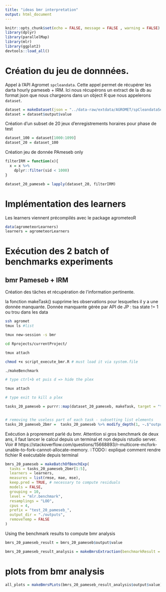 ```yaml
---
title: "ideas bmr interpretation"
output: html_document
---
```


```r
knitr::opts_chunk$set(echo = FALSE, message = FALSE , warning = FALSE)
library(dplyr)
library(parallelMap)
library(mlr)
library(ggplot2)
devtools::load_all()
```


# Création du jeu de donnnées.

Appel à l'API Agromet `spcleandata`. Cette appel permet de récupérer les darta hourly pameseb + IRM.
Ici nous récupérons un extract de la db au format json que nous chargeons dans un object R que nous appelerons `dataset`.
```r

dataset = makeDataset(json = "../data-raw/extdata/AGROMET/spCleandataSensorstsaForallFm2016-01-01To2017-12-31.json", sensors = "tsa" )
dataset = dataset$output$value
```

Création d'un subset de 20 jeux d'enregistrements horaires pour phase de test
```r
dataset_100 = dataset[1000:1099]
dataset_20 = dataset_100
```

Création jeu de donnée PAmeseb only
```r
filterIRM = function(x){
  x = x %>%
    dplyr::filter(sid < 1000)
}

dataset_20_pameseb = lapply(dataset_20, filterIRM)
```

# Implémentation des learners

Les learners viennent précompilés avec le package agrometeoR
```r
data(agrometeorLearners)
learners = agrometeorLearners
```


# Exécution des 2 batch of benchmarks experiments

## bmr Pameseb + IRM

Création des tâches et récupération de l'information pertinente. 

la fonction makeTask() supprime les observations pour lesquelles il y a une donnée manquante. Donnée manquante gérée par API de JP : tsa state != 1 ou trou dans les data

```bash
ssh agromet
tmux ls #list

tmux new-session -s bmr

cd Rprojects/currentProject/

tmux attach

chmod +x script_execute_bmr.R # must load it via system.file

./makeBenchmark

# type ctrl+b et puis d => hide the plex

tmux attach

# type exit to kill a plex
```


```r
tasks_20_pameseb = purrr::map(dataset_20_pameseb, makeTask, target = "tsa")


# removing the useless part of each task - subsetting list elements
tasks_20_pameseb_2bmr =  tasks_20_pameseb %>% modify_depth(1, ~.$"output"$"value"$"task")

```

Exécution à proprement parlé du bmr. Attention si gros benchmark de deux ans, il faut lancer le calcul depuis un terminal et non depuis rstudio server. Voir # https://stackoverflow.com/questions/15668893/r-multicore-mcfork-unable-to-fork-cannot-allocate-memory.
::TODO:: expliqué comment rendre fichier R exécutable depuis terminal
```r
bmrs_20_pameseb = makeBatchOfBenchExp(
  tasks = tasks_20_pameseb_2bmr[1:5],
  learners = learners,
  measures = list(rmse, mae, mse),
  keep.pred = TRUE, # necessary to compute residuals
  models = FALSE,
  grouping = 10,
  level = "mlr.benchmark",
  resamplings = "LOO",
  cpus = 4, 
  prefix = "test_20_pameseb_",
  output_dir = "./outputs",
  removeTemp = FALSE
)
```

Using the benchmark results to compute bmr analysis
```r
bmrs_20_pameseb_result = bmrs_20_pameseb$output$value

bmrs_20_pameseb_result_analysis = makeBmrsExtraction(benchmarkResult = bmrs_20_pameseb_result, tasks = tasks_20_pameseb[1:5], as.df = TRUE)
```


# plots from bmr analysis
```r

all_plots = makeBmrsPLots(bmrs_20_pameseb_result_analysis$output$value)


```





